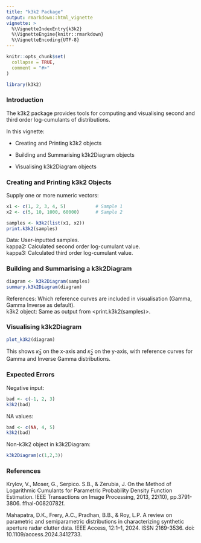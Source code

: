 ```yaml
---
title: "k3k2 Package"
output: rmarkdown::html_vignette
vignette: >
  %\VignetteIndexEntry{k3k2}
  %\VignetteEngine{knitr::rmarkdown}
  %\VignetteEncoding{UTF-8}
---
```


```r
knitr::opts_chunk$set(
  collapse = TRUE,
  comment = "#>"
)
```

```r
library(k3k2)
```

### Introduction 

The k3k2 package provides tools for computing and visualising second and third order log-cumulants of distributions. 

In this vignette:

* Creating and Printing k3k2 objects 

* Building and Summarising k3k2Diagram objects 

* Visualising k3k2Diagram objects

### Creating and Printing k3k2 Objects

Supply one or more numeric vectors:

```r
x1 <- c(1, 2, 3, 4, 5)           # Sample 1
x2 <- c(5, 10, 1000, 60000)      # Sample 2

samples <- k3k2(list(x1, x2))
print.k3k2(samples)
```
Data: User-inputted samples.\
kappa2: Calculated second order log-cumulant value.\
kappa3: Calculated third order log-cumulant value.\

### Building and Summarising a k3k2Diagram

```r
diagram <- k3k2Diagram(samples)
summary.k3k2Diagram(diagram)
```
References: Which reference curves are included in visualisation (Gamma, Gamma Inverse as default).\
k3k2 object: Same as output from <print.k3k2(samples)>.

### Visualising k3k2Diagram 

```r
plot_k3k2(diagram)
```

This shows $\tilde{\kappa}_3$ on the x-axis and $\tilde{\kappa}_2$ on the y-axis, with reference curves for Gamma and Inverse Gamma distributions.

### Expected Errors

Negative input:

```r
bad <- c(-1, 2, 3)
k3k2(bad)
```

NA values:

```r
bad <- c(NA, 4, 5)
k3k2(bad)
```

Non-k3k2 object in k3k2Diagram:

```r
k3k2Diagram(c(1,2,3))
```

### References

Krylov, V., Moser, G., Serpico. S.B., & Zerubia, J. On the Method of Logarithmic Cumulants for Parametric Probability Density Function Estimation. IEEE Transactions on Image Processing, 2013, 22(10), pp.3791-3806. ffhal-00820782f.

Mahapatra, D.K., Frery, A.C., Pradhan, B.B., & Roy, L.P. A review on parametric and semiparametric distributions in characterizing synthetic aperture radar clutter data. IEEE Access, 12:1–1, 2024. ISSN 2169-3536. doi: 10.1109/access.2024.3412733.




